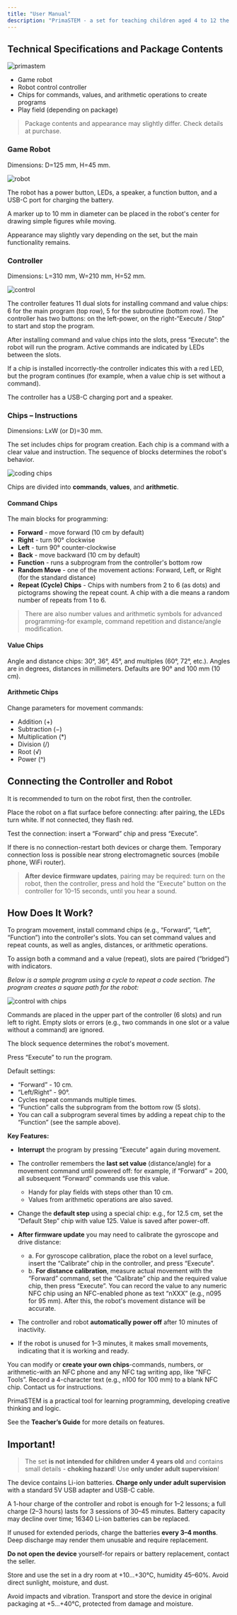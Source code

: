 ```yaml
---
title: "User Manual"
description: "PrimaSTEM - a set for teaching children aged 4 to 12 the basics of logic, programming, and mathematics."
---
```


## Technical Specifications and Package Contents[​](#technical-specifications-and-package-contents "Direct link to Technical Specifications and Package Contents")

![primastem](\images\docs\assets\images\photo_2_2025-02-10_17-39-32-6cc0b4adb7a30953a8fda68a4b775de8.png)

* Game robot
* Robot control controller
* Chips for commands, values, and arithmetic operations to create programs
* Play field (depending on package)

> Package contents and appearance may slightly differ. Check details at purchase.

### Game Robot[​](#game-robot "Direct link to Game Robot")

Dimensions: D=125 mm, H=45 mm.

![robot](\images\docs\assets\images\photo_2025-02-10_17-38-46-ee7c0db415f7125a06eb4b66729d6f91.png)

The robot has a power button, LEDs, a speaker, a function button, and a USB-C port for charging the battery.

A marker up to 10 mm in diameter can be placed in the robot's center for drawing simple figures while moving.

Appearance may slightly vary depending on the set, but the main functionality remains.

### Controller[​](#controller "Direct link to Controller")

Dimensions: L=310 mm, W=210 mm, H=52 mm.

![control](\images\docs\assets\images\photo_29_2025-02-10_17-39-32-8328cb60518818b979bdbbb45127b98d.png)

The controller features 11 dual slots for installing command and value chips: 6 for the main program (top row), 5 for the subroutine (bottom row). The controller has two buttons: on the left-power, on the right-“Execute / Stop” to start and stop the program.

After installing command and value chips into the slots, press “Execute”: the robot will run the program. Active commands are indicated by LEDs between the slots.

If a chip is installed incorrectly-the controller indicates this with a red LED, but the program continues (for example, when a value chip is set without a command).

The controller has a USB-C charging port and a speaker.

### Chips – Instructions[​](#chips--instructions "Direct link to Chips – Instructions")

Dimensions: LxW (or D)=30 mm.

The set includes chips for program creation. Each chip is a command with a clear value and instruction. The sequence of blocks determines the robot's behavior.

![coding chips](\images\docs\assets\images\Image16-af1f3e11853f62ae756bc1ff21dfb39e.jpg)

Chips are divided into **commands**, **values**, and **arithmetic**.

#### Command Chips[​](#command-chips "Direct link to Command Chips")

The main blocks for programming:

* **Forward** - move forward (10 cm by default)
* **Right** - turn 90° clockwise
* **Left** - turn 90° counter-clockwise
* **Back** - move backward (10 cm by default)
* **Function** - runs a subprogram from the controller's bottom row
* **Random Move** - one of the movement actions: Forward, Left, or Right (for the standard distance)
* **Repeat (Cycle) Chips** - Chips with numbers from 2 to 6 (as dots) and pictograms showing the repeat count. A chip with a die means a random number of repeats from 1 to 6.

> There are also number values and arithmetic symbols for advanced programming-for example, command repetition and distance/angle modification.

#### Value Chips[​](#value-chips "Direct link to Value Chips")

Angle and distance chips: 30°, 36°, 45°, and multiples (60°, 72°, etc.). Angles are in degrees, distances in millimeters. Defaults are 90° and 100 mm (10 cm).

#### Arithmetic Chips[​](#arithmetic-chips "Direct link to Arithmetic Chips")

Change parameters for movement commands:

* Addition (+)
* Subtraction (−)
* Multiplication (\*)
* Division (/)
* Root (√)
* Power (^)

## Connecting the Controller and Robot[​](#connecting-the-controller-and-robot "Direct link to Connecting the Controller and Robot")

It is recommended to turn on the robot first, then the controller.

Place the robot on a flat surface before connecting: after pairing, the LEDs turn white. If not connected, they flash red.

Test the connection: insert a “Forward” chip and press “Execute”.

If there is no connection-restart both devices or charge them. Temporary connection loss is possible near strong electromagnetic sources (mobile phone, WiFi router).

> **After device firmware updates**, pairing may be required: turn on the robot, then the controller, press and hold the “Execute” button on the controller for 10–15 seconds, until you hear a sound.

## How Does It Work?[​](#how-does-it-work "Direct link to How Does It Work?")

To program movement, install command chips (e.g., “Forward”, “Left”, “Function”) into the controller's slots. You can set command values and repeat counts, as well as angles, distances, or arithmetic operations.

To assign both a command and a value (repeat), slots are paired (“bridged”) with indicators.

*Below is a sample program using a cycle to repeat a code section. The program creates a square path for the robot:*

![control with chips](\images\docs\assets\images\manual1a.excalidraw-399495d2b9e5518e22cf5ad38fad4b4f.svg)

Commands are placed in the upper part of the controller (6 slots) and run left to right. Empty slots or errors (e.g., two commands in one slot or a value without a command) are ignored.

The block sequence determines the robot's movement.

Press “Execute” to run the program.

Default settings:

* “Forward” - 10 cm.
* “Left/Right” - 90°.
* Cycles repeat commands multiple times.
* “Function” calls the subprogram from the bottom row (5 slots).
* You can call a subprogram several times by adding a repeat chip to the “Function” (see the sample above).

**Key Features:**

* **Interrupt** the program by pressing “Execute” again during movement.

* The controller remembers the **last set value** (distance/angle) for a movement command until powered off: for example, if “Forward” = 200, all subsequent “Forward” commands use this value.

  * Handy for play fields with steps other than 10 cm.
  * Values from arithmetic operations are also saved.

* Change the **default step** using a special chip: e.g., for 12.5 cm, set the “Default Step” chip with value 125. Value is saved after power-off.

* **After firmware update** you may need to calibrate the gyroscope and drive distance:

  * a. For gyroscope calibration, place the robot on a level surface, insert the “Calibrate” chip in the controller, and press “Execute”.
  * b. **For distance calibration**, measure actual movement with the “Forward” command, set the “Calibrate” chip and the required value chip, then press “Execute”. You can record the value to any numeric NFC chip using an NFC-enabled phone as text “nXXX” (e.g., n095 for 95 mm). After this, the robot's movement distance will be accurate.

* The controller and robot **automatically power off** after 10 minutes of inactivity.

* If the robot is unused for 1–3 minutes, it makes small movements, indicating that it is working and ready.

You can modify or **create your own chips**-commands, numbers, or arithmetic-with an NFC phone and any NFC tag writing app, like “NFC Tools”. Record a 4-character text (e.g., n100 for 100 mm) to a blank NFC chip. Contact us for instructions.

PrimaSTEM is a practical tool for learning programming, developing creative thinking and logic.

See the **Teacher’s Guide** for more details on features.

## Important\![​](#important "Direct link to Important!")

> The set **is not intended for children under 4 years old** and contains small details - **choking hazard**! Use **only under adult supervision**!

The device contains Li-ion batteries. **Charge only under adult supervision** with a standard 5V USB adapter and USB-C cable.

A 1-hour charge of the controller and robot is enough for 1–2 lessons; a full charge (2–3 hours) lasts for 3 sessions of 30–45 minutes. Battery capacity may decline over time; 16340 Li-ion batteries can be replaced.

If unused for extended periods, charge the batteries **every 3–4 months**. Deep discharge may render them unusable and require replacement.

**Do not open the device** yourself-for repairs or battery replacement, contact the seller.

Store and use the set in a dry room at +10...+30°C, humidity 45–60%. Avoid direct sunlight, moisture, and dust.

Avoid impacts and vibration. Transport and store the device in original packaging at +5...+40°C, protected from damage and moisture.
